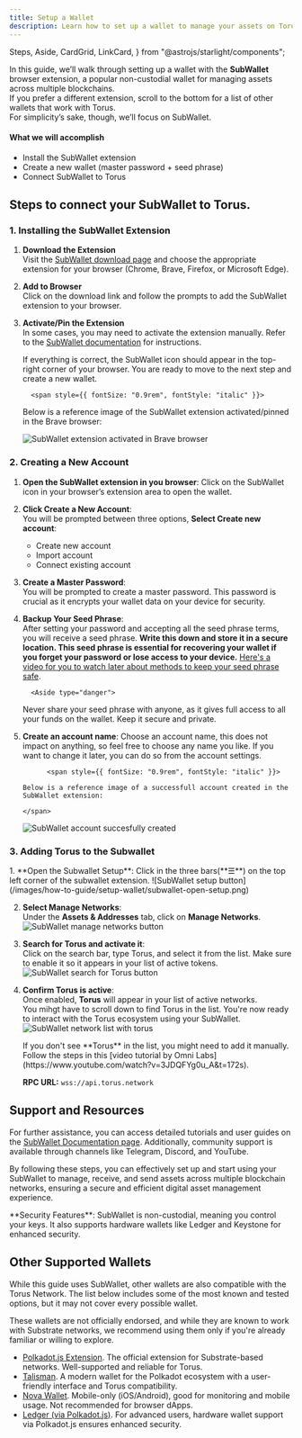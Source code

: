 ```yaml
---
title: Setup a Wallet
description: Learn how to set up a wallet to manage your assets on Torus.
---
```


  Steps,
  Aside,
  CardGrid,
  LinkCard,
} from "@astrojs/starlight/components";

In this guide, we’ll walk through setting up a wallet with the **SubWallet** browser extension, a popular non-custodial wallet for managing assets across multiple blockchains.  
If you prefer a different extension, scroll to the bottom for a list of other wallets that work with Torus.  
For simplicity’s sake, though, we’ll focus on SubWallet.

#### What we will accomplish

- Install the SubWallet extension
- Create a new wallet (master password + seed phrase)
- Connect SubWallet to Torus

## Steps to connect your SubWallet to Torus.

### 1. Installing the SubWallet Extension

<Steps>

1.  **Download the Extension**  
    Visit the [SubWallet download page](https://www.subwallet.app/download.html) and choose the appropriate extension for your browser (Chrome, Brave, Firefox, or Microsoft Edge).

2.  **Add to Browser**  
    Click on the download link and follow the prompts to add the SubWallet extension to your browser.

3.  **Activate/Pin the Extension**  
     In some cases, you may need to activate the extension manually. Refer to the [SubWallet documentation](https://docs.subwallet.app/main) for instructions.

    If everything is correct, the SubWallet icon should appear in the top-right corner of your browser. You are ready to move to the next step and create a new wallet.

          <span style={{ fontSize: "0.9rem", fontStyle: "italic" }}>

    Below is a reference image of the SubWallet extension activated/pinned in
    the Brave browser:

    </span>

    ![SubWallet extension activated in Brave browser](/images/how-to-guide/setup-wallet/subwallet-extension-activated.png)

</Steps>

### 2. Creating a New Account

<Steps>

1.  **Open the SubWallet extension in you browser**:
    Click on the SubWallet icon in your browser’s extension area to open the wallet.

2.  **Click Create a New Account**:  
     You will be prompted between three options, **Select Create new account**:

    - Create new account
    - Import account
    - Connect existing account

3.  **Create a Master Password**:  
    You will be prompted to create a master password. This password is crucial as it encrypts your wallet data on your device for security.

4.  **Backup Your Seed Phrase**:  
     After setting your password and accepting all the seed phrase terms, you will receive a seed phrase. **Write this down and store it in a secure location. This seed phrase is essential for recovering your wallet if you forget your password or lose access to your device.**
    [Here's a video for you to watch later about methods to keep your seed phrase safe](https://www.youtube.com/watch?v=fdtx0MG0Xgo).

          <Aside type="danger">

    Never share your seed phrase with anyone, as it gives full access to all
    your funds on the wallet. Keep it secure and private.

    </Aside>

5.  **Create an account name**:
    Choose an account name, this does not impact on anything, so feel free to choose any name you like. If you want to change it later, you can do so from the account settings.

              <span style={{ fontSize: "0.9rem", fontStyle: "italic" }}>

        Below is a reference image of a successfull account created in the
        SubWallet extension:

        </span>

    ![SubWallet account succesfully created](/images/how-to-guide/setup-wallet/subwallet-created-successfully.png)

</Steps>

### 3. Adding Torus to the Subwallet

<Steps>
1. **Open the Subwallet Setup**:  
  Click in the three bars(**☰**) on the top left corner of the subwallet extension.
  ![SubWallet setup button](/images/how-to-guide/setup-wallet/subwallet-open-setup.png)

2. **Select Manage Networks**:  
   Under the **Assets & Addresses** tab, click on **Manage Networks**.
   ![SubWallet manage networks button](/images/how-to-guide/setup-wallet/subwallet-select-config-to-add-network.png)

3. **Search for Torus and activate it**:  
    Click on the search bar, type Torus, and select it from the list. Make sure to enable it so it appears in your list of active tokens.
   ![SubWallet search for Torus button](/images/how-to-guide/setup-wallet/subwallet-search-torus-network.png)

4. **Confirm Torus is active**:  
    Once enabled, **Torus** will appear in your list of active networks.  
    You mihgt have to scroll down to find Torus in the list.
   You're now ready to interact with the Torus ecosystem using your SubWallet.
   ![SubWallet network list with torus](/images/how-to-guide/setup-wallet/subwallet-done-torus-setup.png)

     <Aside>
    If you don't see **Torus** in the list, you might need to add it manually.  
    Follow the steps in this [video tutorial by Omni Labs](https://www.youtube.com/watch?v=3JDQFYg0u_A&t=172s).

   **RPC URL:** `wss://api.torus.network`

     </Aside>

</Steps>

## Support and Resources

For further assistance, you can access detailed tutorials and user guides on the [SubWallet Documentation page](https://docs.subwallet.app/main). Additionally, community support is available through channels like Telegram, Discord, and YouTube.

By following these steps, you can effectively set up and start using your SubWallet to manage, receive, and send assets across multiple blockchain networks, ensuring a secure and efficient digital asset management experience.

<Aside>
  **Security Features**: SubWallet is non-custodial, meaning you control your
  keys. It also supports hardware wallets like Ledger and Keystone for enhanced
  security.
</Aside>

## Other Supported Wallets

While this guide uses SubWallet, other wallets are also compatible with the Torus Network.
The list below includes some of the most known and tested options, but it may not cover every possible wallet.

These wallets are not officially endorsed, and while they are known to work with Substrate networks, we recommend using them only if you're already familiar or willing to explore.

- [Polkadot.js Extension](https://polkadot.js.org/extension/).
  The official extension for Substrate-based networks. Well-supported and reliable for Torus.
- [Talisman](https://talisman.xyz/).
  A modern wallet for the Polkadot ecosystem with a user-friendly interface and Torus compatibility.
- [Nova Wallet](https://novawallet.io/).
  Mobile-only (iOS/Android), good for monitoring and mobile usage. Not recommended for browser dApps.
- [Ledger (via Polkadot.js)](https://wiki.polkadot.network/docs/learn-ledger).
  For advanced users, hardware wallet support via Polkadot.js ensures enhanced security.
